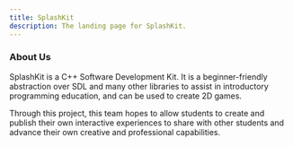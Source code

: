 ---
title: SplashKit
description: The landing page for SplashKit.
---


<Card title="Welcome to SplashKit" icon="bars" />

<CardGrid>
  <LinkCard title="GitHub" href="https://github.com/thoth-tech/splashkit-core" />
  <LinkCard
    title="Trello"
    href="https://trello.com/b/3EpqqJ2R/splashkit"
  />
</CardGrid>

### About Us

SplashKit is a C++ Software Development Kit. It is a beginner-friendly abstraction over SDL and many
other libraries to assist in introductory programming education, and can be used to create 2D games.

Through this project, this team hopes to allow students to create and publish their own interactive
experiences to share with other students and advance their own creative and professional
capabilities.
